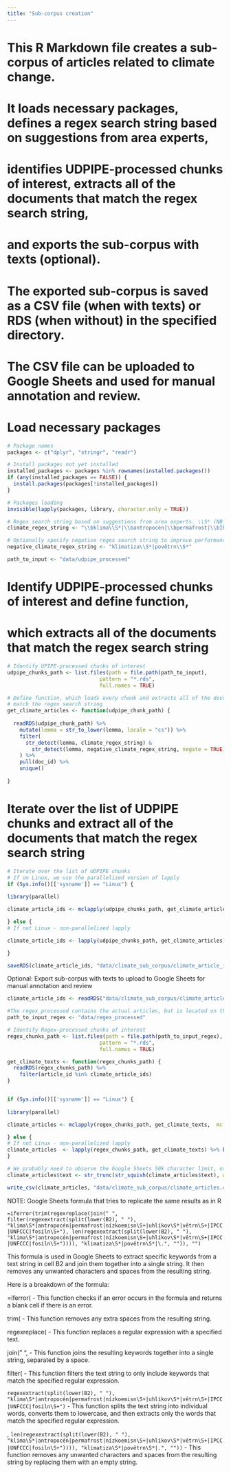```yaml
---
title: "Sub-corpus creation"
---
```

# This R Markdown file creates a sub-corpus of articles related to climate change. 
# It loads necessary packages, defines a regex search string based on suggestions from area experts,
# identifies UDPIPE-processed chunks of interest, extracts all of the documents that match the regex search string, 
# and exports the sub-corpus with texts (optional). 
# The exported sub-corpus is saved as a CSV file (when with texts) or RDS (when without) in the specified directory.
# The CSV file can be uploaded to Google Sheets and used for manual annotation and review.

# Load necessary packages
```r
# Package names
packages <- c("dplyr", "stringr", "readr")

# Install packages not yet installed
installed_packages <- packages %in% rownames(installed.packages())
if (any(installed_packages == FALSE)) {
  install.packages(packages[!installed_packages])
}

# Packages loading
invisible(lapply(packages, library, character.only = TRUE))

# Regex search string based on suggestions from area experts. \\S* (NB capital S) means the word form could be exactly what's in here. \\S+ means there has to be one or more non-whitespace characters after the form here. (Double slash in R, in e.g. Python only one slash.)
climate_regex_string <- "\\bklima\\S*|\\bantropocén|\\bpermafrost|\\bIPCC|\\bUNFCCC" 

# Optionally specify negative regex search string to improve performance
negative_climate_regex_string <- "klimatiza\\S*|povětrn\\S*"

path_to_input <- "data/udpipe_processed"

```

# Identify UDPIPE-processed chunks of interest and define function, 
# which extracts all of the documents that match the regex search string
```r
# Identify UPIPE-processed chunks of interest
udpipe_chunks_path <- list.files(path = file.path(path_to_input),
                              pattern = "*.rds",
                              full.names = TRUE)

# Define function, which loads every chunk and extracts all of the documents that 
# match the regex search string
get_climate_articles <- function(udpipe_chunk_path) {
  
  readRDS(udpipe_chunk_path) %>%
    mutate(lemma = str_to_lower(lemma, locale = "cs")) %>%
    filter(
      str_detect(lemma, climate_regex_string) &
        str_detect(lemma, negative_climate_regex_string, negate = TRUE)
    ) %>%
    pull(doc_id) %>%
    unique()
  
}
```

# Iterate over the list of UDPIPE chunks and extract all of the documents that match the regex search string
```r
# Iterate over the list of UDPIPE chunks
# If on Linux, we use the parallelized version of lapply
if (Sys.info()[['sysname']] == "Linux") {
  
library(parallel)

climate_article_ids <- mclapply(udpipe_chunks_path, get_climate_articles,  mc.cores = detectCores() - 2) %>% unlist()

} else {
# If not Linux - non-parallelized lapply

climate_article_ids <- lapply(udpipe_chunks_path, get_climate_articles) %>% unlist()

}

saveRDS(climate_article_ids, "data/climate_sub_corpus/climate_article_ids.rds")

```

Optional: Export sub-corpus with texts to upload to Google Sheets for manual annotation and review
```r

climate_article_ids <- readRDS("data/climate_sub_corpus/climate_article_ids.rds")

#The regex_processed contains the actual articles, but is located on the google drive, https://drive.google.com/drive/folders/15cJUzg9VUyi9C33x8aVD8mruCVyi91P0 and should perhaps be moved from there :)
path_to_input_regex <- "data/regex_processed"

# Identify Regex-processed chunks of interest
regex_chunks_path <- list.files(path = file.path(path_to_input_regex),
                              pattern = "*.rds",
                              full.names = TRUE)

get_climate_texts <- function(regex_chunks_path) {
  readRDS(regex_chunks_path) %>%
    filter(article_id %in% climate_article_ids)
}


if (Sys.info()[['sysname']] == "Linux") {
  
library(parallel)

climate_articles <- mclapply(regex_chunks_path, get_climate_texts,  mc.cores = detectCores() - 2) %>% bind_rows()

} else {
# If not Linux - non-parallelized lapply
climate_articles  <- lapply(regex_chunks_path, get_climate_texts) %>% bind_rows()
}

# We probably need to observe the Google Sheets 50k character limit, otherwise the text of the article will not appear.
climate_articles$text <- str_trunc(str_squish(climate_articles$text), width = 49997, side = "right", ellipsis = "...")

write_csv(climate_articles, "data/climate_sub_corpus/climate_articles.csv")

```

NOTE: Google Sheets formula that tries to replicate the same results as in R

`=iferror(trim(regexreplace(join(" ", filter(regexextract(split(lower(B2), " "), "klima\S*|antropocén|permafrost|nízkoemisn\S+|uhlíkov\S*|větrn\S+|IPCC|UNFCCC|fosiln\S+"), len(regexextract(split(lower(B2), " "), "klima\S*|antropocén|permafrost|nízkoemisn\S+|uhlíkov\S*|větrn\S+|IPCC|UNFCCC|fosiln\S+")))), "klimatiza\S*|povětrn\S*|\.", "")), "")`

This formula is used in Google Sheets to extract specific keywords from a text string in cell B2 and join them together into a single string. 
It then removes any unwanted characters and spaces from the resulting string.

Here is a breakdown of the formula:

=iferror( - This function checks if an error occurs in the formula and returns a blank cell if there is an error.

trim( - This function removes any extra spaces from the resulting string.

regexreplace( - This function replaces a regular expression with a specified text.

join(" ", - This function joins the resulting keywords together into a single string, separated by a space.

filter( - This function filters the text string to only include keywords that match the specified regular expression.

`regexextract(split(lower(B2), " "), "klima\S*|antropocén|permafrost|nízkoemisn\S+|uhlíkov\S*|větrn\S+|IPCC|UNFCCC|fosiln\S+")` - This function splits the text string into individual words, converts them to lowercase, and then extracts only the words that match the specified regular expression.

, `len(regexextract(split(lower(B2), " "), "klima\S*|antropocén|permafrost|nízkoemisn\S+|uhlíkov\S*|větrn\S+|IPCC|UNFCCC|fosiln\S+")))), "klimatiza\S*|povětrn\S*|.", ""))` - This function removes any unwanted characters and spaces from the resulting string by replacing them with an empty string.
